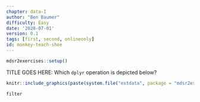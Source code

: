 ```yaml
---
chapter: data-I
author: "Ben Baumer"
difficulty: Easy
date: '2020-07-01'
version: 0.1
tags: [first, second, onlineonly]
id: monkey-teach-shoe
---
```

```r
mdsr2exercises::setup()
```

TITLE GOES HERE: Which `dplyr` operation is depicted below? 

```r
knitr::include_graphics(paste(system.file("extdata", package = "mdsr2exercises"), "/dplyr-filter.png", sep = ""))
```

<!--answer-start-->
`filter`
<!--answer-end-->

